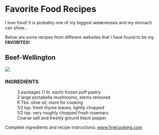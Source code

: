 <p>&nbsp;</p>
<h1>__Favorite Food Recipes__</h1>
<p>I love food! It is probably one of my biggest weaknesses and my stomach can show...</p>
<p>Below are some recipes from different websites that I have found to be my __FAVORITES!__</p>
<h2>Beef-Wellington</h2>
![](https://s3.amazonaws.com/finecooking.s3.tauntonclud.com/app/uploads/2000/12/19164801/beef-wellington_wide.jpg)
<dl>
  <dt><h3>__INGREDIENTS__</h3></dt>
    <dd>3 packages (1 lb. each) frozen puff pastry</dd>
    <dd>2 large portabella mushrooms, stems removed</dd>
    <dd>6 Tbs. olive oil; more for cooking</dd>
    <dd>1/2 tsp. fresh thyme leaves, lightly chopped</dd>
    <dd>1/2 tsp. very roughly chopped fresh rosemary</dd>
    <dd>Coarse salt and freshly ground black pepper</dd>
</dl>
<p> Complete ingredients and recipe instructions: <a href="https://www.finecooking.com/recipe/individual-beef-wellingtons-with-mushroom-spinach-blue-cheese-filling" target="_blank"> www.finecooking.com</a></p>